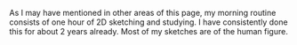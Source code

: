 As I may have mentioned in other areas of this page, my morning routine consists of one hour of 2D sketching and studying. I have consistently done this for about 2 years already. Most of my sketches are of the human figure.